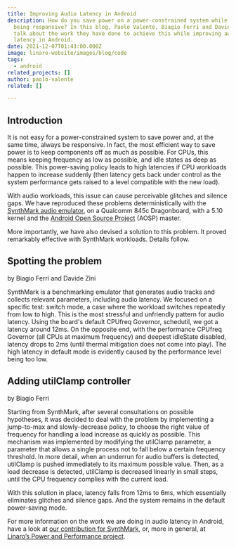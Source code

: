 ```yaml
---
title: Improving Audio Latency in Android
description: How do you save power on a power-constrained system while always
  being responsive? In this blog, Paolo Valente, Biagio Ferri and Davide Zini
  talk about the work they have done to achieve this while improving audio
  latency in Android.
date: 2021-12-07T01:43:00.000Z
image: linaro-website/images/blog/code
tags:
  - android
related_projects: []
author: paolo-valente
related: []

---
```


## Introduction

It is not easy for a power-constrained system to save power and, at the same time, always be responsive. In fact, the most efficient way to save power is to keep components off as much as possible. For CPUs, this means keeping frequency as low as possible, and idle states as deep as possible. This power-saving policy leads to high latencies if CPU workloads happen to increase suddenly (then latency gets back under control as the system performance gets raised to a level compatible with the new load).

With audio workloads, this issue can cause perceivable glitches and silence gaps. We have reproduced these problems deterministically with the [SynthMark audio emulator](https://github.com/google/synthmark), on a Qualcomm 845c Dragonboard, with a 5.10 kernel and the [Android Open Source Project](https://www.google.com/url?q=https://source.android.com/docs\&sa=D\&source=docs\&ust=1638889331613000\&usg=AOvVaw0rjd4u8LELLhmN-PycSn39) (AOSP) master.

More importantly, we have also devised a solution to this problem. It proved remarkably effective with SynthMark workloads. Details follow.

## Spotting the problem

by Biagio Ferri and Davide Zini

SynthMark is a benchmarking emulator that generates audio tracks and collects relevant parameters, including audio latency. We focused on a specific test: switch mode, a case where the workload switches repeatedly from low to high. This is the most stressful and unfriendly pattern for audio latency. Using the board's default CPUfreq Governor, schedutil, we got a latency around 12ms. On the opposite end, with the performance CPUfreq Governor (all CPUs at maximum frequency) and deepest idleState disabled, latency drops to 2ms (until thermal mitigation does not come into play). The high latency in default mode is evidently caused by the performance level being too low.

## Adding utilClamp controller

by Biagio Ferri

Starting from SynthMark, after several consultations on possible hypotheses, it was decided to deal with the problem by implementing a jump-to-max and slowly-decrease policy, to choose the right value of frequency for handling a load increase as quickly as possible. This mechanism was implemented by modifying the utilClamp parameter, a parameter that allows a single process not to fall below a certain frequency threshold. In more detail, when an underrun for audio buffers is detected, utilClamp is pushed immediately to its maximum possible value. Then, as a load decrease is detected, utilClamp is decreased linearly in small steps, until the CPU frequency complies with the current load.

With this solution in place, latency falls from 12ms to 6ms, which essentially eliminates glitches and silence gaps. And the system remains in the default power-saving mode.

For more information on the work we are doing in audio latency in Android, have a look at [our contribution for SynthMark](https://github.com/google/synthmark/commit/0e0ce58bd04808970f1a4186ce3241e9035aca74), or, more in general, at [Linaro’s Power and Performance project](https://linaro.atlassian.net/wiki/spaces/PERF/overview).

